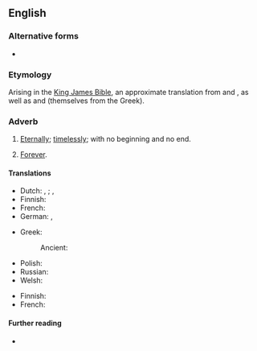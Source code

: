 {{also|forever and ever}}
==English==

===Alternative forms===
* {{l|en|forever and ever}}

===Etymology===
Arising in the [[King James Bible]], an approximate translation from {{der|en|grc|εἰς τοὺς αἰῶνας τῶν αἰώνων||to the aeons of the aeons}} and {{der|en|he|לעולם ועד||forever and until}}, as well as {{der|en|la|in saecula saeculorum}} and {{m|la|per omnia saecula saeculorum}} (themselves from the Greek).

===Adverb===
{{en-adv|-}}

# {{lb|en|Bible|Christian liturgy}} [[eternally|Eternally]]; [[timelessly]]; with no beginning and no end.
# {{lb|en|as an intensifier}} [[forever|Forever]].

====Translations====
{{trans-top|eternally}}
* Dutch: {{l|nl|van eeuwigheid tot eeuwigheid}}, {{l|nl|in alle eeuwigheid}}; {{q|chiefly Catholic mass}} {{l|nl|door alle eeuwen der eeuwen}}, {{l|nl|in de eeuwen der eeuwen}}
* Finnish: {{t+|fi|[[aina]] [[ja]] [[ikuisesti]]}}
* French: {{t|fr|pour les siècles des siècles}}
* German: {{t|de|von Ewigkeit zu Ewigkeit}}, {{t|de|in alle Ewigkeit}}
{{trans-mid}}
* Greek:
*: Ancient: {{t|grc|εἰς τοὺς αἰῶνας τῶν αἰώνων}}
* Polish: {{t+|pl|na wieki wieków}}
* Russian: {{t+|ru|во ве́ки веко́в}}
* Welsh: {{t|cy|yn oes oesoedd}}
{{trans-bottom}}
{{trans-top|forever}}
* Finnish: {{t+|fi|ikuisesti}}
* French: {{t|fr|pour toujours et à jamais}}
{{trans-mid}}
{{trans-bottom}}

====Further reading====
* {{pedia|lang=en|In saecula saeculorum}}